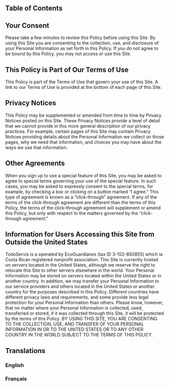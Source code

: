 ---
---

## Table of Contents

## Your Consent

Please take a few minutes to review this Policy before using this Site. By using this Site you are consenting to the collection, use, and disclosure of your Personal Information as set forth in this Policy. If you do not agree to be bound by this Policy, you may not access or use this Site.

## This Policy is Part of Our Terms of Use

This Policy is part of the Terms of Use that govern your use of this Site. A link to our Terms of Use is provided at the bottom of each page of this Site.

## Privacy Notices

This Policy may be supplemented or amended from time to time by Privacy Notices posted on this Site. These Privacy Notices provide a level of detail that we cannot provide in this more general description of our privacy practices. For example, certain pages of this Site may contain Privacy Notices providing details about the Personal Information we collect on those pages, why we need that information, and choices you may have about the ways we use that information.

## Other Agreements

When you sign up to use a special feature of this Site, you may be asked to agree to special terms governing your use of the special feature. In such cases, you may be asked to expressly consent to the special terms, for example, by checking a box or clicking on a button marked “I agree.” This type of agreement is known as a “click-through” agreement. If any of the terms of the click-through agreement are different than the terms of this Policy, the terms of the click-through agreement will supplement or amend this Policy, but only with respect to the matters governed by the “click-through agreement.”

## Information for Users Accessing this Site from Outside the United States

TodoServis is a operated by EcoGuardianes (tax ID 3-102-850855) which ia Costa Rican registered nonprofit association. This Site is currently hosted on servers located in the United States, although we reserve the right to relocate this Site to other servers elsewhere in the world. Your Personal Information may be stored on servers located within the United States or in another country. In addition, we may transfer your Personal Information to our service providers and others located in the United States or another country for the purposes described in this Policy. Different countries have different privacy laws and requirements, and some provide less legal protection for your Personal Information than others. Please know, however, that no matter where your Personal Information is collected, used, transferred or stored, if it was collected through this Site, it will be protected by the terms of this Policy.
BY USING THIS SITE, YOU ARE CONSENTING TO THE COLLECTION, USE, AND TRANSFER OF YOUR PERSONAL INFORMATION IN OR TO THE UNITED STATES OR TO ANY OTHER COUNTRY IN THE WORLD SUBJECT TO THE TERMS OF THIS POLICY.

## Translations

### English

### Français